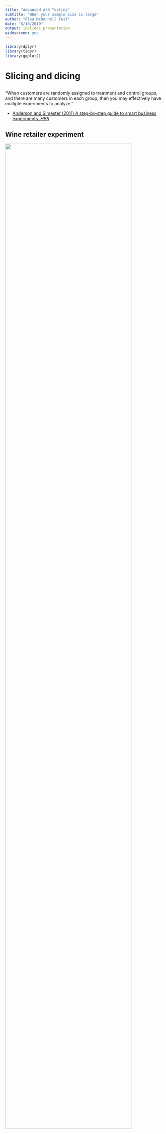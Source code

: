 ```yaml
---
title: "Advanced A/B Testing"
subtitle: "When your sample size is large"
author: "Elea McDonnell Feit"
date: "6/10/2019"
output: ioslides_presentation
widescreen: yes
---
```


```r
library(dplyr)
library(tidyr)
library(ggplot2)
```

# Slicing and dicing

## {.flexbox .vcenter}

<div class="centered">
"When customers are randomly assigned to treatment and control groups, and there are many customers in each group, then you may effectively have multiple experiments to analyze."
</div>
- [Anderson and Simester (2011) A step-by-step guide to smart business experiments, *HBR*]() 


## Wine retailer experiment

![](images/wine_store.png){width=90%}

## Wine retailer experiment

**Test setting**: email to retailer customers

**Unit**: customer (email address)

**Treatments**: email version A, email version B, holdout

**Reponse**: open, click and 1-month purchase ($)

**Selection**: all active customers

**Assignment**: randomly assigned (1/3 each)


## Baseline variable: days since last purchase
```r
d <- read.csv("test_data.csv")
hist(d$last_purch, 
     xlab="Days Since Last Purchase", ylab="Customers", 
     main="Histogram of Days Since Last Purchase")
```


## Experiments within experiments
Consider the customers who have made a purchase in the last 60 days.  

Within that subset, customers were randomly assigned to recieve email A, email B or no email.  

So, we can analyze the data for a subgroup as it's own test test by slicing down and then re-analyzing.


## Slicing and dicing: recent buyers versus aged customers
```r
aggregate(cbind(open, click, purch) ~ group + (last_purch < 60), 
          data=d, FUN=mean)
```

- Recent buyers buy more on average  
- The email seems to produce a stronger effect on purchases for more recent buyers (~\$2 versus \$1)    


## Is email more effective for recent buyers? 
```r
d$email <- d$group !="ctrl"
d %>% filter(email==TRUE) %>%
  ggplot(aes(y=purch, x=group)) + 
  geom_dotplot(binaxis='y', stackdir='center',
               stackratio=0.1, dotsize=0.1) +
  ylab("30-Day Purchases ($)") + xlab("") + 
  scale_y_log10()
```


## Significance test: recent buyers
```r
t.test(purch ~ email, data=d[d$last_purch < 60,])
```

## Significance test: non-recent buyers
```r
t.test(purch ~ email, data=d[d$last_purch > 60,])
```


## Significance test: recent buyers
```r
slice <- d[d$last_purch < 60 & d$group != "ctrl", ]
t.test(open ~ group, data=slice)
```


## Every A/B test is a stack of A/B tests 
<div class="centered">
![](images/stacked_tomatos.jpg){width=80%}
</div>

## Baseline varaibles
Anyone who keeps historic data on customers or visitors has lots of baseline variables available: 
- days since last purchase
- website visits
- total past purchases ($)
- total past purchases by category ($)

## Exercise
Re-analyze the opens, clicks and purchases for people who have bought syarh in the past. 
```r
summary(d$syrah > 0)
```


## Repeated significance testing
Don't forget that 1 in 20 significance tests at 95% confidence will be significant, when there is no effect. You will get false positives, especially when slicing and dicing. 

When you think you've found a golden ticket, re-test before betting the company.


## Slicing and dicing: Summary
Slicing and dicing will reveal two things about subgroups of customers. 

1. Subgroups will vary in how much they engage in behaviors
    - Recent buyers tend to have higher average purchases in the future
   
2. Subgroups vary in how they respond to treatments
    - Recent buyers are more affected by the email


## Heterogeneous treatment effects
"Experiments are used because they provide credible estimates of the effect of an intervention for a sample population. But underlying this average effect for a sample may be **substantial variation in how particular respondents respond to treatments**: there may be **heterogeneous treatment effects**."
-- Athey and Imbens, 2015

## Heterogeneous treatment effects and targeting
Marketers should be interested in heterogeneous treatment effects when there is opportunity for targeting. 

email -> high potential for targeting  

website -> less potential for targeting


# Uplift modeling

## Analyzing experiments with regression
So far, we have used hypothesis tests (`t.test()` and `prop.test()`) to assess the statistical significance of test differences.  

## Incorporating heterogeneous treatment effects

# Causal forests

 
